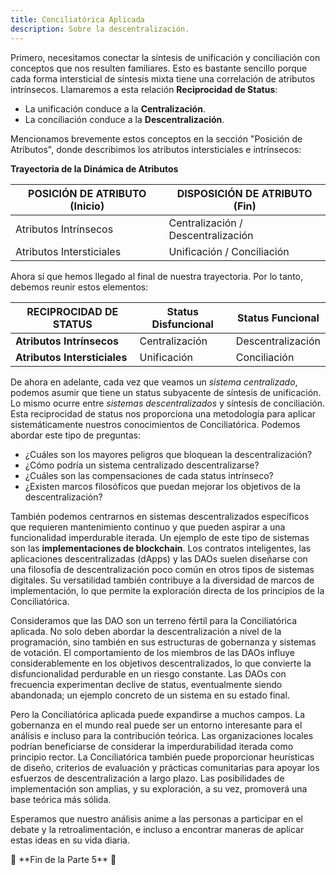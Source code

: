 ```yaml
---
title: Conciliatórica Aplicada
description: Sobre la descentralización.
---
```


Primero, necesitamos conectar la síntesis de unificación y conciliación con conceptos que nos resulten familiares. Esto es bastante sencillo porque cada forma intersticial de síntesis mixta tiene una correlación de atributos intrínsecos. Llamaremos a esta relación **Reciprocidad de Status**:

- La unificación conduce a la **Centralización**.
- La conciliación conduce a la **Descentralización**.

Mencionamos brevemente estos conceptos en la sección "Posición de Atributos", donde describimos los atributos intersticiales e intrínsecos:

**Trayectoria de la Dinámica de Atributos**

| **POSICIÓN DE ATRIBUTO (Inicio)** | **DISPOSICIÓN DE ATRIBUTO (Fin)** |
|-------------------------------|------------------------------|
| Atributos Intrínsecos | Centralización / Descentralización |
| Atributos Intersticiales | Unificación / Conciliación |

Ahora sí que hemos llegado al final de nuestra trayectoria. Por lo tanto, debemos reunir estos elementos:

| **RECIPROCIDAD DE STATUS** | **Status Disfuncional** | **Status Funcional** |
|----|---|---|
| **Atributos Intrínsecos** | Centralización | Descentralización |
| **Atributos Intersticiales** | Unificación | Conciliación |

De ahora en adelante, cada vez que veamos un *sistema centralizado*, podemos asumir que tiene un status subyacente de síntesis de unificación. Lo mismo ocurre entre *sistemas descentralizados* y síntesis de conciliación. Esta reciprocidad de status nos proporciona una metodología para aplicar sistemáticamente nuestros conocimientos de Conciliatórica. Podemos abordar este tipo de preguntas:

- ¿Cuáles son los mayores peligros que bloquean la descentralización?
- ¿Cómo podría un sistema centralizado descentralizarse?
- ¿Cuáles son las compensaciones de cada status intrínseco?
- ¿Existen marcos filosóficos que puedan mejorar los objetivos de la descentralización?

También podemos centrarnos en sistemas descentralizados específicos que requieren mantenimiento continuo y que pueden aspirar a una funcionalidad imperdurable iterada. Un ejemplo de este tipo de sistemas son las **implementaciones de blockchain**. Los contratos inteligentes, las aplicaciones descentralizadas (dApps) y las DAOs suelen diseñarse con una filosofía de descentralización poco común en otros tipos de sistemas digitales. Su versatilidad también contribuye a la diversidad de marcos de implementación, lo que permite la exploración directa de los principios de la Conciliatórica.

Consideramos que las DAO son un terreno fértil para la Conciliatórica aplicada. No solo deben abordar la descentralización a nivel de la programación, sino también en sus estructuras de gobernanza y sistemas de votación. El comportamiento de los miembros de las DAOs influye considerablemente en los objetivos descentralizados, lo que convierte la disfuncionalidad perdurable en un riesgo constante. Las DAOs con frecuencia experimentan declive de status, eventualmente siendo abandonada; un ejemplo concreto de un sistema en su estado final.

Pero la Conciliatórica aplicada puede expandirse a muchos campos. La gobernanza en el mundo real puede ser un entorno interesante para el análisis e incluso para la contribución teórica. Las organizaciones locales podrían beneficiarse de considerar la imperdurabilidad iterada como principio rector. La Conciliatórica también puede proporcionar heurísticas de diseño, criterios de evaluación y prácticas comunitarias para apoyar los esfuerzos de descentralización a largo plazo. Las posibilidades de implementación son amplias, y su exploración, a su vez, promoverá una base teórica más sólida.

Esperamos que nuestro análisis anime a las personas a participar en el debate y la retroalimentación, e incluso a encontrar maneras de aplicar estas ideas en su vida diaria.

<div style={{ textAlign: 'center' }}>
🔖 **Fin de la Parte 5** 🔖
</div>